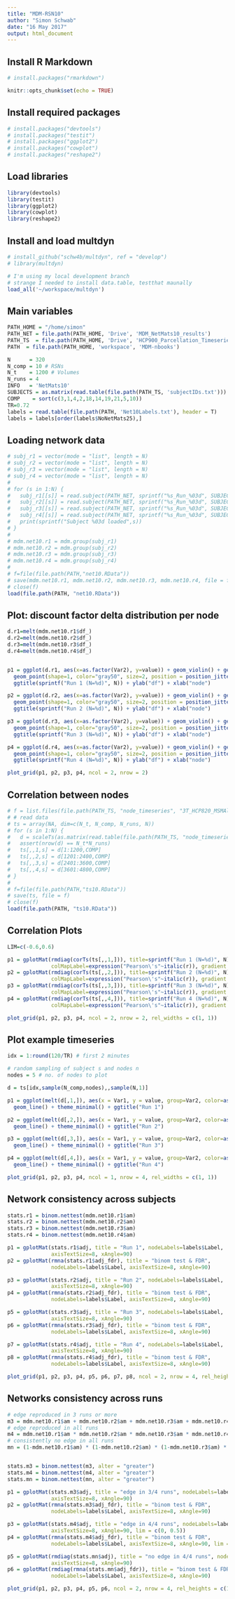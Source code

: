 ```yaml
---
title: "MDM-RSN10"
author: "Simon Schwab"
date: "16 May 2017"
output: html_document
---
```


## Install R Markdown 
```r
# install.packages("rmarkdown")
```

```r
knitr::opts_chunk$set(echo = TRUE)
```

## Install required packages 
```r
# install.packages("devtools")
# install.packages("testit")
# install.packages("ggplot2")
# install.packages("cowplot")
# install.packages("reshape2")
```

## Load libraries 
```r
library(devtools)
library(testit)
library(ggplot2)
library(cowplot)
library(reshape2)
```

## Install and load multdyn 
```r
# install_github("schw4b/multdyn", ref = "develop")
# library(multdyn)

# I'm using my local development branch
# strange I needed to install data.table, testthat maunally
load_all('~/workspace/multdyn')
```

## Main variables 
```r
PATH_HOME = "/home/simon"
PATH_NET = file.path(PATH_HOME, 'Drive', 'MDM_NetMats10_results')
PATH_TS  = file.path(PATH_HOME, 'Drive', 'HCP900_Parcellation_Timeseries_Netmats_ICAd25')
PATH  = file.path(PATH_HOME, 'workspace', 'MDM-nbooks')

N      = 320
N_comp = 10 # RSNs
N_t    = 1200 # Volumes
N_runs = 4
INFO   = 'NetMats10'
SUBJECTS = as.matrix(read.table(file.path(PATH_TS, 'subjectIDs.txt')))
COMP    = sort(c(3,1,4,2,18,14,19,21,5,10))
TR=0.72
labels = read.table(file.path(PATH, 'Net10Labels.txt'), header = T)
labels = labels[order(labels$NoNetMats25),]
```

## Loading network data
```r
# subj_r1 = vector(mode = "list", length = N)
# subj_r2 = vector(mode = "list", length = N)
# subj_r3 = vector(mode = "list", length = N)
# subj_r4 = vector(mode = "list", length = N)
# 
# for (s in 1:N) {
#   subj_r1[[s]] = read.subject(PATH_NET, sprintf("%s_Run_%03d", SUBJECTS[s], 1), N_comp)
#   subj_r2[[s]] = read.subject(PATH_NET, sprintf("%s_Run_%03d", SUBJECTS[s], 2), N_comp)
#   subj_r3[[s]] = read.subject(PATH_NET, sprintf("%s_Run_%03d", SUBJECTS[s], 3), N_comp)
#   subj_r4[[s]] = read.subject(PATH_NET, sprintf("%s_Run_%03d", SUBJECTS[s], 4), N_comp)
#   print(sprintf("Subject %03d loaded",s))
# }
# 
# mdm.net10.r1 = mdm.group(subj_r1)
# mdm.net10.r2 = mdm.group(subj_r2)
# mdm.net10.r3 = mdm.group(subj_r3)
# mdm.net10.r4 = mdm.group(subj_r4)
# 
# f=file(file.path(PATH,"net10.RData"))
# save(mdm.net10.r1, mdm.net10.r2, mdm.net10.r3, mdm.net10.r4, file = f)
# close(f)
load(file.path(PATH, "net10.RData"))
```

## Plot: discount factor delta distribution per node
```r

d.r1=melt(mdm.net10.r1$df_)
d.r2=melt(mdm.net10.r2$df_)
d.r3=melt(mdm.net10.r3$df_)
d.r4=melt(mdm.net10.r4$df_)


p1 = ggplot(d.r1, aes(x=as.factor(Var2), y=value)) + geom_violin() + geom_boxplot(width=0.2) +
  geom_point(shape=1, color="gray50", size=2, position = position_jitter(width = NULL, height = 0.01)) +
  ggtitle(sprintf("Run 1 (N=%d)", N)) + ylab("df") + xlab("node")

p2 = ggplot(d.r2, aes(x=as.factor(Var2), y=value)) + geom_violin() + geom_boxplot(width=0.2) +
  geom_point(shape=1, color="gray50", size=2, position = position_jitter(width = NULL, height = 0.01)) +
  ggtitle(sprintf("Run 2 (N=%d)", N)) + ylab("df") + xlab("node")

p3 = ggplot(d.r3, aes(x=as.factor(Var2), y=value)) + geom_violin() + geom_boxplot(width=0.2) +
  geom_point(shape=1, color="gray50", size=2, position = position_jitter(width = NULL, height = 0.01)) +
  ggtitle(sprintf("Run 3 (N=%d)", N)) + ylab("df") + xlab("node")

p4 = ggplot(d.r4, aes(x=as.factor(Var2), y=value)) + geom_violin() + geom_boxplot(width=0.2) +
  geom_point(shape=1, color="gray50", size=2, position = position_jitter(width = NULL, height = 0.01)) +
  ggtitle(sprintf("Run 4 (N=%d)", N)) + ylab("df") + xlab("node")

plot_grid(p1, p2, p3, p4, ncol = 2, nrow = 2)

```

## Correlation between nodes
```r
# f = list.files(file.path(PATH_TS, "node_timeseries", "3T_HCP820_MSMAll_d25_ts2"), "*.txt")
# # read data
# ts = array(NA, dim=c(N_t, N_comp, N_runs, N))
# for (s in 1:N) {
#   d = scaleTs(as.matrix(read.table(file.path(PATH_TS, "node_timeseries", "3T_HCP820_MSMAll_d25_ts2", f[s]))))
#   assert(nrow(d) == N_t*N_runs)
#   ts[,,1,s] = d[1:1200,COMP]
#   ts[,,2,s] = d[1201:2400,COMP]
#   ts[,,3,s] = d[2401:3600,COMP]
#   ts[,,4,s] = d[3601:4800,COMP]
# }
# 
# f=file(file.path(PATH,"ts10.RData"))
# save(ts, file = f)
# close(f)
load(file.path(PATH, "ts10.RData"))
```

## Correlation Plots
```r
LIM=c(-0.6,0.6)

p1 = gplotMat(rmdiag(corTs(ts[,,1,])), title=sprintf("Run 1 (N=%d)", N), lim=LIM,
              colMapLabel=expression("Pearson\'s"~italic(r)), gradient = c("blue", "white", "red")) + xlab("Node") + ylab("Node")
p2 = gplotMat(rmdiag(corTs(ts[,,2,])), title=sprintf("Run 2 (N=%d)", N), lim=LIM,
              colMapLabel=expression("Pearson\'s"~italic(r)), gradient = c("blue", "white", "red")) + xlab("Node") + ylab("Node")
p3 = gplotMat(rmdiag(corTs(ts[,,3,])), title=sprintf("Run 3 (N=%d)", N), lim=LIM,
              colMapLabel=expression("Pearson\'s"~italic(r)), gradient = c("blue", "white", "red")) + xlab("Node") + ylab("Node")
p4 = gplotMat(rmdiag(corTs(ts[,,4,])), title=sprintf("Run 4 (N=%d)", N), lim=LIM,
              colMapLabel=expression("Pearson\'s"~italic(r)), gradient = c("blue", "white", "red")) + xlab("Node") + ylab("Node")

plot_grid(p1, p2, p3, p4, ncol = 2, nrow = 2, rel_widths = c(1, 1))
```

## Plot example timeseries
```r
idx = 1:round(120/TR) # first 2 minutes

# random sampling of subject s and nodes n
nodes = 5 # no. of nodes to plot

d = ts[idx,sample(N_comp,nodes),,sample(N,1)]

p1 = ggplot(melt(d[,1,]), aes(x = Var1, y = value, group=Var2, color=as.factor(Var2))) + 
  geom_line() + theme_minimal() + ggtitle("Run 1")

p2 = ggplot(melt(d[,2,]), aes(x = Var1, y = value, group=Var2, color=as.factor(Var2))) +
  geom_line() + theme_minimal() + ggtitle("Run 2")

p3 = ggplot(melt(d[,3,]), aes(x = Var1, y = value, group=Var2, color=as.factor(Var2))) +
  geom_line() + theme_minimal() + ggtitle("Run 3")

p4 = ggplot(melt(d[,4,]), aes(x = Var1, y = value, group=Var2, color=as.factor(Var2))) + 
  geom_line() + theme_minimal() + ggtitle("Run 4")

plot_grid(p1, p2, p3, p4, ncol = 1, nrow = 4, rel_widths = c(1, 1))
```

## Network consistency across subjects
```r

stats.r1 = binom.nettest(mdm.net10.r1$am)
stats.r2 = binom.nettest(mdm.net10.r2$am)
stats.r3 = binom.nettest(mdm.net10.r3$am)
stats.r4 = binom.nettest(mdm.net10.r4$am)

p1 = gplotMat(stats.r1$adj, title = "Run 1", nodeLabels=labels$Label,
              axisTextSize=8, xAngle=90)
p2 = gplotMat(rmna(stats.r1$adj_fdr), title = "binom test & FDR",
              nodeLabels=labels$Label, axisTextSize=8, xAngle=90)

p3 = gplotMat(stats.r2$adj, title = "Run 2", nodeLabels=labels$Label,
              axisTextSize=8, xAngle=90)
p4 = gplotMat(rmna(stats.r2$adj_fdr), title = "binom test & FDR",
              nodeLabels=labels$Label, axisTextSize=8, xAngle=90)

p5 = gplotMat(stats.r3$adj, title = "Run 3", nodeLabels=labels$Label,
              axisTextSize=8, xAngle=90)
p6 = gplotMat(rmna(stats.r3$adj_fdr), title = "binom test & FDR",
              nodeLabels=labels$Label, axisTextSize=8, xAngle=90)

p7 = gplotMat(stats.r4$adj, title = "Run 4", nodeLabels=labels$Label,
              axisTextSize=8, xAngle=90)
p8 = gplotMat(rmna(stats.r4$adj_fdr), title = "binom test & FDR",
              nodeLabels=labels$Label, axisTextSize=8, xAngle=90)

plot_grid(p1, p2, p3, p4, p5, p6, p7, p8, ncol = 2, nrow = 4, rel_heights = c(1,1,1,1))
```
## Networks consistency across runs
```r
# edge reproduced in 3 runs or more
m3 = mdm.net10.r1$am + mdm.net10.r2$am + mdm.net10.r3$am + mdm.net10.r4$am > 2
# edge reproduced in all runs
m4 = mdm.net10.r1$am * mdm.net10.r2$am * mdm.net10.r3$am * mdm.net10.r4$am
# consistently no edge in all runs
mn = (1-mdm.net10.r1$am) * (1-mdm.net10.r2$am) * (1-mdm.net10.r3$am) * (1-mdm.net10.r4$am)


stats.m3 = binom.nettest(m3, alter = "greater")
stats.m4 = binom.nettest(m4, alter = "greater")
stats.mn = binom.nettest(mn, alter = "greater")

p1 = gplotMat(stats.m3$adj, title = "edge in 3/4 runs", nodeLabels=labels$Label,
              axisTextSize=8, xAngle=90)
p2 = gplotMat(rmna(stats.m3$adj_fdr), title = "binom test & FDR",
              nodeLabels=labels$Label, axisTextSize=8, xAngle=90)

p3 = gplotMat(stats.m4$adj, title = "edge in 4/4 runs", nodeLabels=labels$Label,
              axisTextSize=8, xAngle=90, lim = c(0, 0.5))
p4 = gplotMat(rmna(stats.m4$adj_fdr), title = "binom test & FDR",
              nodeLabels=labels$Label, axisTextSize=8, xAngle=90, lim = c(0,0.5))

p5 = gplotMat(rmdiag(stats.mn$adj), title = "no edge in 4/4 runs", nodeLabels=labels$Label,
              axisTextSize=8, xAngle=90)
p6 = gplotMat(rmdiag(rmna(stats.mn$adj_fdr)), title = "binom test & FDR",
              nodeLabels=labels$Label, axisTextSize=8, xAngle=90)

plot_grid(p1, p2, p3, p4, p5, p6, ncol = 2, nrow = 4, rel_heights = c(1,1,1,1))
```




